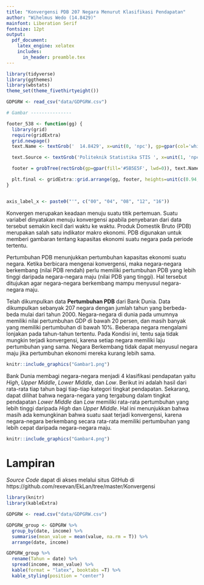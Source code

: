 ```yaml
---
title: "Konvergensi PDB 207 Negara Menurut Klasifikasi Pendapatan"
author: "Wihelmus Wedo (14.8429)"
mainfont: Liberation Serif
fontsize: 12pt
output:
  pdf_document:
    latex_engine: xelatex
    includes:
      in_header: preamble.tex
---
```


```R
library(tidyverse)
library(ggthemes)
library(wbstats)
theme_set(theme_fivethirtyeight())

GDPGRW <- read_csv("data/GDPGRW.csv")

# Gambar ---------------

footer_538 <- function(gg) {
  library(grid)
  require(gridExtra)
  grid.newpage()
  text.Name <- textGrob('  14.8429', x=unit(0, 'npc'), gp=gpar(col='white', family='sans', fontsize=8), hjust=0)

  text.Source <- textGrob('Politeknik Statistika STIS ', x=unit(1, 'npc'), gp=gpar(col='white', family='', fontsize=10), hjust=1)

  footer = grobTree(rectGrob(gp=gpar(fill='#5B5E5F', lwd=0)), text.Name, text.Source)

  plt.final <- gridExtra::grid.arrange(gg, footer, heights=unit(c(0.94, 0.06), c('npc', 'npc')))
}


axis_label_x <- paste0("'", c("00", "04", "08", "12", "16"))
```

Konvergen merupakan keadaan menuju suatu titik pertemuan.
Suatu variabel dinyatakan menuju konvergensi apabila penyebaran dari data tersebut semakin kecil dari waktu ke waktu.
Produk Domestik Bruto (PDB) merupakan salah satu indikator makro ekonomi.
PDB digunakan untuk memberi gambaran tentang kapasitas ekonomi suatu negara pada periode tertentu.

Pertumbuhan PDB menunjukkan pertumbuhan kapasitas ekonomi suatu negara.
Ketika berbicara mengenai konvergensi, maka negara-negara berkembang (nilai PDB rendah) perlu memiliki pertumbuhan PDB yang lebih tinggi daripada negara-negara maju (nilai PDB yang tinggi).
Hal tersebut ditujukan agar negara-negara berkembang mampu menyusul negara-negara maju.

Telah dikumpulkan data **Pertumbuhan PDB** dari Bank Dunia.
Data dikumpulkan sebanyak 207 negara dengan jumlah tahun yang berbeda-beda mulai dari tahun 2000.
Negara-negara di dunia pada umumnya memiliki nilai pertumbuhan GDP di bawah 20 persen, dan masih banyak yang memiliki pertumbuhan di bawah 10%.
Beberapa negara mengalami lonjakan pada tahun-tahun tertentu.
Pada Kondisi ini, tentu saja tidak mungkin terjadi konvergensi, karena setiap negara memiliki laju pertumbuhan yang sama.
Negara Berkembang tidak dapat menyusul negara maju jika pertumbuhan ekonomi mereka kurang lebih sama.

```R
knitr::include_graphics("Gambar1.png")
```

Bank Dunia membagi negara-negara menjadi 4 klasifikasi pendapatan yaitu *High*, *Upper Middle*, *Lower Middle*, dan *Low*.
Berikut ini adalah hasil dari rata-rata tiap tahun bagi tiap-tiap kategori tingkat pendapatan.
Sekarang, dapat dilihat bahwa negara-negara yang tergabung dalam tingkat pendapatan *Lower Middle* dan *Low* memiliki rata-rata pertumbuhan yang lebih tinggi daripada *High* dan *Upper Middle*.
Hal ini menunjukkan bahwa masih ada kemungkinan bahwa suatu saat terjadi konvergensi, karena negara-negara berkembang secara rata-rata memiliki pertumbuhan yang lebih cepat daripada negara-negara maju.

```R
knitr::include_graphics("Gambar4.png")
```

# Lampiran

*Source Code* dapat di akses melalui situs GitHub di https://github.com/rexevan/EkLan/tree/master/Konvergensi

```R
library(knitr)
library(kableExtra)

GDPGRW <- read.csv("data/GDPGRW.csv")

GDPGRW_group <- GDPGRW %>%
  group_by(date, income) %>%
  summarise(mean_value = mean(value, na.rm = T)) %>%
  arrange(date, income)

GDPGRW_group %>%
  rename(Tahun = date) %>%
  spread(income, mean_value) %>%
  kable(format = "latex", booktabs =T) %>%
  kable_styling(position = "center")
```
